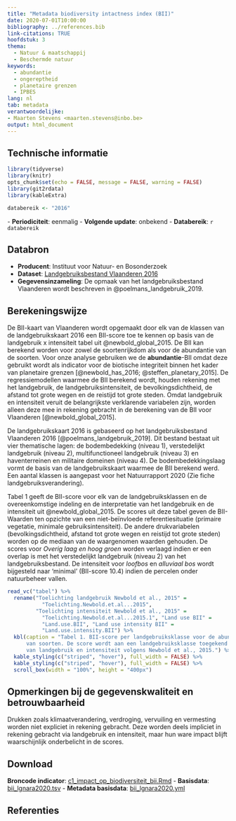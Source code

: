```yaml
---
title: "Metadata biodiversity intactness index (BII)"
date: 2020-07-01T10:00:00
bibliography: ../references.bib
link-citations: TRUE
hoofdstuk: 3
thema:
  - Natuur & maatschappij
  - Beschermde natuur
keywords:
  - abundantie
  - ongereptheid
  - planetaire grenzen
  - IPBES
lang: nl
tab: metadata
verantwoordelijke:
- Maarten Stevens <maarten.stevens@inbo.be>
output: html_document
---
```

## Technische informatie

```r
library(tidyverse)
library(knitr)
opts_chunk$set(echo = FALSE, message = FALSE, warning = FALSE)
library(git2rdata)
library(kableExtra)
```

```r
databereik <- "2016"
```
\- **Periodiciteit**: eenmalig
\- **Volgende update**: onbekend
\- **Databereik**: `r databereik`

## Databron

- **Producent**: Instituut voor Natuur- en Bosonderzoek
- **Dataset**: [Landgebruiksbestand Vlaanderen 2016](https://www.geopunt.be/catalogus/datasetfolder/78e82101-8fbc-4a75-b649-b208df2b77be)
- **Gegevensinzameling**: De opmaak van het landgebruiksbestand Vlaanderen wordt beschreven in @poelmans_landgebruik_2019.

## Berekeningswijze

De BII-kaart van Vlaanderen wordt opgemaakt door elk van de klassen van de landgebruikskaart 2016 een BII-score toe te kennen op basis van de landgebruik x intensiteit tabel uit @newbold_global_2015.
De BII kan berekend worden voor zowel de soortenrijkdom als voor de abundantie van de soorten.
Voor onze analyse gebruiken we de **abundantie**-BII omdat deze gebruikt wordt als indicator voor de biotische
integriteit binnen het kader van planetaire grenzen [@newbold_has_2016; @steffen_planetary_2015].
De regressiemodellen waarmee de BII berekend wordt, houden rekening met het landgebruik, de landgebruiksintensiteit, de bevolkingsdichtheid, de afstand tot grote wegen en de reistijd tot grote steden.
Omdat landgebruik en intensiteit veruit de belangrijkste verklarende variabelen zijn, worden alleen deze mee in rekening gebracht in de berekening van de BII voor Vlaanderen [@newbold_global_2015].

De landgebruikskaart 2016 is gebaseerd op het landgebruiksbestand Vlaanderen 2016 [@poelmans_landgebruik_2019].
Dit bestand bestaat uit vier thematische lagen: de bodembedekking (niveau 1), verstedelijkt landgebruik (niveau 2), multifunctioneel landgebruik (niveau 3) en haventerreinen en militaire domeinen (niveau 4).
De bodembedekkingslaag vormt de basis van de landgebruikskaart waarmee de BII berekend werd. 
Een aantal klassen is aangepast voor het Natuurrapport 2020 (Zie fiche landgebruiksverandering).

Tabel 1 geeft de BII-score voor elk van de landgebruiksklassen en de overeenkomstige indeling en de interpretatie van het landgebruik en de intensiteit uit @newbold_global_2015.
De scores uit deze tabel geven de BII-Waarden ten opzichte van een niet-beïnvloede referentiesituatie (primaire vegetatie, minimale gebruiksintensiteit). 
De andere drukvariabelen (bevolkingsdichtheid, afstand tot grote wegen en reistijd tot grote steden) worden op de mediaan van de waargenomen waarden gehouden.
De scores voor *Overig laag en hoog groen* worden verlaagd indien er een overlap is met het verstedelijkt landgebruik (niveau 2) van het landgebruiksbestand.
De intensiteit voor *loofbos* en *alluviaal bos* wordt bijgesteld naar 'minimal' (BII-score 10.4) indien de percelen onder natuurbeheer vallen.

```r
read_vc("tabel") %>%
  rename("Toelichting landgebruik Newbold et al., 2015" =
           "Toelichting.Newbold.et.al...2015",
         "Toelichting intensiteit Newbold et al., 2015" =
           "Toelichting.Newbold.et.al...2015.1", "Land use BII" =
           "Land.use.BII", "Land use intensity BII" =
           "Land.use.intensity.BII") %>%
  kbl(caption = "Tabel 1. BII-score per landgebruiksklasse voor de abundantie
      van soorten. De score wordt aan een landgebruiksklasse toegekend op basis
      van landgebruik en intensiteit volgens Newbold et al., 2015.") %>%
  kable_styling(c("striped", "hover"), full_width = FALSE) %>%
  kable_styling(c("striped", "hover"), full_width = FALSE) %>%
  scroll_box(width = "100%", height = "400px")
```

## Opmerkingen bij de gegevenskwaliteit en betrouwbaarheid

Drukken zoals klimaatverandering, verdroging, vervuiling en vermesting worden niet expliciet in rekening gebracht.
Deze worden deels impliciet in rekening gebracht via landgebruik en intensiteit, maar hun ware impact blijft waarschijnlijk onderbelicht in de scores.

## Download

**Broncode indicator**:
[c1_impact_op_biodiversiteit_bii.Rmd](../c1_impact_op_biodiversiteit_bii/c1_impact_op_biodiversiteit_bii.Rmd)
- **Basisdata**: [bii_lgnara2020.tsv](../c1_impact_op_biodiversiteit_bii/bii_lgnara2020.tsv)
- **Metadata basisdata**: [bii_lgnara2020.yml](../c1_impact_op_biodiversiteit_bii/bii_lgnara2020.yml)

## Referenties
